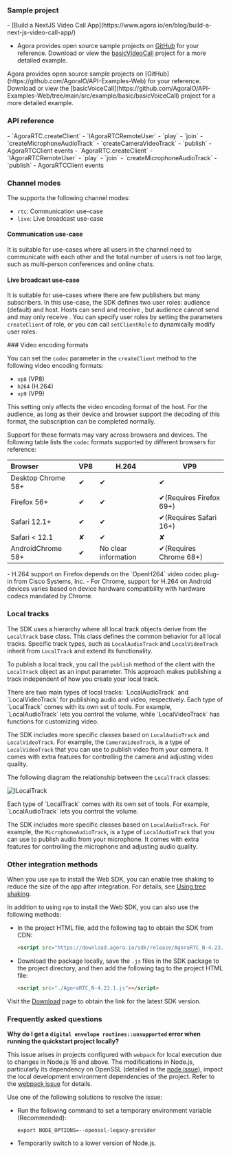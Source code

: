 <PlatformWrapper platform = "web">

### Sample project
<ProductWrapper notAllowed="voice-calling">
- [Build a NextJS Video Call App](https://www.agora.io/en/blog/build-a-next-js-video-call-app/)

- Agora provides open source sample projects on [GitHub](https://github.com/AgoraIO/API-Examples-Web) for your reference. Download or view the [basicVideoCall](https://github.com/AgoraIO/API-Examples-Web/tree/main/src/example/basic/basicVideoCall) project for a more detailed example.
</ProductWrapper>

<ProductWrapper product="voice-calling">
Agora provides open source sample projects on [GitHub](https://github.com/AgoraIO/API-Examples-Web) for your reference. Download or view the [basicVoiceCall](https://github.com/AgoraIO/API-Examples-Web/tree/main/src/example/basic/basicVoiceCall) project for a more detailed example.
</ProductWrapper>

### API reference
<ProductWrapper notAllowed="voice-calling">
- <Link target="_blank" to="{{global.API_REF_WEB_ROOT}}/interfaces/iagorartc.html#createclient">`AgoraRTC.createClient`</Link>
- <Link target="_blank" to="{{global.API_REF_WEB_ROOT}}/interfaces/iagorartcremoteuser.html">`IAgoraRTCRemoteUser`</Link>
- <Link target="_blank" to="{{global.API_REF_WEB_ROOT}}/interfaces/iremoteaudiotrack.html#play">`play`</Link>
- <Link target="_blank" to="{{global.API_REF_WEB_ROOT}}/interfaces/iagorartcclient.html#join">`join`</Link>
- <Link target="_blank" to="{{global.API_REF_WEB_ROOT}}/interfaces/iagorartc.html#createmicrophoneaudiotrack">`createMicrophoneAudioTrack`</Link>
- <Link target="_blank" to="{{global.API_REF_WEB_ROOT}}/interfaces/iagorartc.html#createcameravideotrack">`createCameraVideoTrack`</Link>
- <Link target="_blank" to="{{global.API_REF_WEB_ROOT}}/interfaces/iagorartcclient.html#publish">`publish`</Link>
- <Link target="_blank" to="{{global.API_REF_WEB_ROOT}}/interfaces/iagorartcclient.html#event_channel_media_relay_event">AgoraRTCClient events</Link>
</ProductWrapper>
<ProductWrapper product="voice-calling">
- <Link target="_blank" to="{{global.API_REF_WEB_ROOT_VOICE_SDK}}/interfaces/iagorartc.html#createclient">`AgoraRTC.createClient`</Link>
- <Link target="_blank" to="{{global.API_REF_WEB_ROOT_VOICE_SDK}}/interfaces/iagorartcremoteuser.html">`IAgoraRTCRemoteUser`</Link>
- <Link target="_blank" to="{{global.API_REF_WEB_ROOT_VOICE_SDK}}/interfaces/iremoteaudiotrack.html#play">`play`</Link>
- <Link target="_blank" to="{{global.API_REF_WEB_ROOT_VOICE_SDK}}/interfaces/iagorartcclient.html#join">`join`</Link>
- <Link target="_blank" to="{{global.API_REF_WEB_ROOT_VOICE_SDK}}/interfaces/iagorartc.html#createmicrophoneaudiotrack">`createMicrophoneAudioTrack`</Link>
- <Link target="_blank" to="{{global.API_REF_WEB_ROOT_VOICE_SDK}}/interfaces/iagorartcclient.html#publish">`publish`</Link>
- <Link target="_blank" to="{{global.API_REF_WEB_ROOT_VOICE_SDK}}/interfaces/iagorartcclient.html#event_channel_media_relay_event">AgoraRTCClient events</Link>
</ProductWrapper>

### Channel modes

The <Vpd k="SDK"/> supports the following channel modes: 

- `rtc`: Communication use-case
- `live`: Live broadcast use-case

#### Communication use-case

It is suitable for use-cases where all users in the channel need to communicate with each other and the total number of users is not too large, such as multi-person conferences and online chats.

#### Live broadcast use-case

It is suitable for use-cases where there are few publishers but many subscribers. In this use-case, the SDK defines two user roles: audience (default) and host. Hosts can send and receive <Vpd k="MEDIA" />, but audience cannot send and may only receive <Vpd k="MEDIA" />. You can specify user roles by setting the parameters `createClient` of role, or you can call `setClientRole` to dynamically modify user roles.

<ProductWrapper notAllowed="voice-calling">
### Video encoding formats

You can set the `codec` parameter in the `createClient` method to the following video encoding formats:

- `vp8` (VP8)
- `h264` (H.264)
- `vp9` (VP9)

This setting only affects the video encoding format of the host. For the audience, as long as their device and browser support the decoding of this format, the subscription can be completed normally.

Support for these formats may vary across browsers and devices. The following table lists the `codec` formats supported by different browsers for reference:

| Browser             | VP8 | H.264        | VP9               |
|:---------------------|-----|---------------|-------------------|
| Desktop Chrome 58+ | ✔   | ✔             | ✔                 |
| Firefox 56+         | ✔   | ✔| ✔(Requires Firefox 69+) |
| Safari 12.1+        | ✔   | ✔             | ✔(Requires Safari 16+) |
| Safari < 12.1       | ✘   | ✔             | ✘                 |
| AndroidChrome 58+   | ✔   | No clear information | ✔(Requires Chrome 68+) |

<Admonition type="info" info="Hint">
- H.264 support on Firefox depends on the `OpenH264` video codec plug-in from Cisco Systems, Inc. 
- For Chrome, support for H.264 on Android devices varies based on device hardware compatibility with hardware codecs mandated by Chrome.
</Admonition>

</ProductWrapper>

### Local <Vpd k="MEDIA" /> tracks

The SDK uses a hierarchy where all local track objects derive from the `LocalTrack` base class. This class defines the common behavior for all local tracks. Specific track types, such as `LocalAudioTrack` <ProductWrapper notAllowed="voice-calling">and `LocalVideoTrack`</ProductWrapper> inherit from `LocalTrack` and extend its functionality.

To publish a local track, you call the `publish` method of the client with the `LocalTrack` object as an input parameter. This approach makes publishing a track independent of how you create your local track.

<ProductWrapper notAllowed="voice-calling">
There are two main types of local tracks: `LocalAudioTrack` and `LocalVideoTrack` for publishing audio and video, respectively. Each type of `LocalTrack` comes with its own set of tools. For example, `LocalAudioTrack` lets you control the volume, while `LocalVideoTrack` has functions for customizing video.

The SDK includes more specific classes based on `LocalAudioTrack` and `LocalVideoTrack`. For example, the `CameraVideoTrack`, is a type of `LocalVideoTrack` that you can use to publish video from your camera. It comes with extra features for controlling the camera and adjusting video quality.

The following diagram the relationship between the `LocalTrack` classes:

![ILocalTrack](https://agora-doc.s3.us-east-1.amazonaws.com/images/video-sdk/ILocalTrack-web.png)
</ProductWrapper>

<ProductWrapper product="voice-calling">
Each type of `LocalTrack` comes with its own set of tools. For example, `LocalAudioTrack` lets you control the volume.

The SDK includes more specific classes based on `LocalAudioTrack`. For example, the `MicrophoneAudioTrack`, is a type of `LocalAudioTrack` that you can use to publish audio from your microphone. It comes with extra features for controlling the microphone and adjusting audio quality.
</ProductWrapper>

### Other integration methods

When you use `npm` to install the Web SDK, you can enable tree shaking to reduce the size of the app after integration. For details, see [Using tree shaking](../best-practices/app-size-optimization#use-tree-shaking).

In addition to using `npm` to install the Web SDK, you can also use the following methods:

* In the project HTML file, add the following tag to obtain the SDK from CDN:

    ```html
    <script src="https://download.agora.io/sdk/release/AgoraRTC_N-4.23.1.js"></script>
    ```

* Download the <Vpd k="SDK"/> package locally, save the `.js` files in the SDK package to the project directory, and then add the following tag to the project HTML file:

    ```html
    <script src="./AgoraRTC_N-4.23.1.js"></script>
    ```

Visit the [Download](/sdks?platform=web) page to obtain the link for the latest SDK version.

### Frequently asked questions

**Why do I get a `digital envelope routines::unsupported` error when running the quickstart project locally?**

This issue arises in projects configured with `webpack` for local execution due to changes in Node.js 16 and above. The modifications in Node.js, particularly its dependency on OpenSSL (detailed in the [node issue](https://github.com/nodejs/node/issues/29817)), impact the local development environment dependencies of the project. Refer to the [webpack issue](https://github.com/webpack/webpack/issues/14532) for details. 

Use one of the following solutions to resolve the issue:

* Run the following command to set a temporary environment variable (Recommended):

    ```shell
    export NODE_OPTIONS=--openssl-legacy-provider
    ```

* Temporarily switch to a lower version of Node.js.

</PlatformWrapper>
